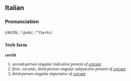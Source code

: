 ==Italian==
===Pronunciation===
cérchi, <font style="font-family:lucida sans unicode">/ˈtʃerki/, /<tt>"tSerki</tt>/
===Verb form===
'''cerchi'''

# ''second-person singular indicative present of [[cercare]]''
# ''first-, second-, third-person singular subjunctive present of [[cercare]]''
# ''third-person singular imperative of [[cercare]]''